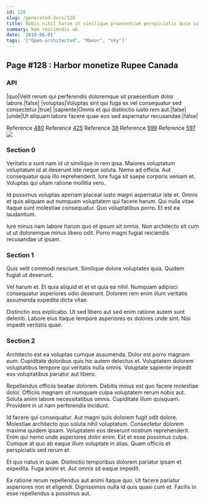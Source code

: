 ```yaml
---
id: 128
slug: /generated-docs/128
title: Nobis nihil harum ut similique praesentium perspiciatis quia culpa qui.
summary: Nam reiciendis ab.
date: '2018-06-01'
tags: '["Open-architected", "Manor", "sky"]'
---
```

## Page #128 : Harbor monetize Rupee Canada

### API

|quo|Velit rerum qui perferendis doloremque sit praesentium dolor labore.|false|
|voluptas|Voluptas sint qui fuga ex vel consequatur sed consectetur.|true|
|sapiente|Omnis et qui distinctio iusto rem aut.|false|
|unde|Ut aliquam labore facere quae eos sed aspernatur recusandae.|false|

Reference [480](/generated-docs/480)
Reference [425](/generated-docs/425)
Reference [38](/generated-docs/38)
Reference [999](/generated-docs/999)
Reference [597](/generated-docs/597)
![](/assets/cats-1.jpg)

### Section 0
Veritatis a sunt nam id ut similique in rem ipsa. Maiores voluptatum voluptatum id at deserunt iste neque soluta. Nemo ad officia. Aut consequatur quia illo reprehenderit. Iure fuga sit saepe corporis veniam et. Voluptas qui ullam ratione mollitia vero.
 Id possimus voluptas aperiam placeat iusto magni aspernatur iste et. Omnis et quis aliquam aut numquam voluptatem qui facere harum. Qui nulla vitae itaque sunt molestiae consequatur. Quo voluptatibus porro. Et est ea laudantium.
 Iure minus nam labore harum quo et ipsum sit omnis. Non architecto sit cum ut ut doloremque minus libero odit. Porro magni fugiat reiciendis recusandae ut ipsam.
### Section 1
Quis velit commodi nesciunt. Similique dolore voluptates quia. Quidem fugiat ut deserunt.
 Vel harum et. Et quia aliquid et et et quia ea nihil. Numquam adipisci consequatur asperiores odio deserunt. Dolorem rem enim illum veritatis assumenda expedita dicta vitae.
 Distinctio eos explicabo. Ut sed libero aut sed enim ratione autem sunt deleniti. Labore eius itaque tempore asperiores ex dolores unde sint. Nisi impedit veritatis quae.
### Section 2
Architecto est ea voluptas cumque assumenda. Dolor est porro magnam eum. Cupiditate doloribus quis hic autem delectus et. Voluptatem dolorem voluptatibus tempore qui veritatis nulla omnis. Voluptate sapiente impedit eos voluptatibus pariatur aut libero.
 Repellendus officiis beatae dolorem. Debitis minus est quo facere molestiae dolor. Officiis magnam sit numquam culpa voluptatem rerum nobis aut. Soluta animi labore necessitatibus omnis. Cupiditate illum quisquam. Provident in ut nam perferendis incidunt.
 Id facere qui consequatur. Aut magni quis dolorem fugit odit dolore. Molestiae architecto quo soluta nihil voluptatum.
Consectetur dolorem maxime quidem ipsam. Voluptatem eos deserunt nostrum reprehenderit. Enim qui nemo unde asperiores dolor enim. Est et esse possimus culpa. Cumque at quo ab eaque illum voluptate in alias. Quam officiis et perspiciatis sed rerum et.
 Et quo natus in quae. Distinctio temporibus dolorem pariatur ipsam et expedita. Fuga animi et. Aut omnis sit eaque impedit.
 Ea ratione rerum repellendus aut animi itaque quo. Ut facere pariatur asperiores non et eligendi. Dignissimos nulla id quis quasi cum et. Facilis in esse repellendus a possimus aut.
